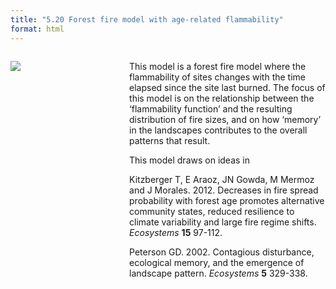 ```yaml
---
title: "5.20 Forest fire model with age-related flammability"
format: html
---
```


:::: {.columns}
::: {.column width=35%}
[![](5.20-FFM-ContLsp.png)](5.20-ffm-cont-lsp.nlogox)
:::

::: {.column width=65%}
This model is a forest fire model where the flammability of sites changes with the time elapsed since the site last burned. The focus of this model is on the relationship between the ‘flammability function’ and the resulting distribution of fire sizes, and on how ‘memory’ in the landscapes contributes to the overall patterns that result.

This model draws on ideas in

Kitzberger T, E Araoz, JN Gowda, M Mermoz and J Morales. 2012. Decreases in fire spread probability with forest age promotes alternative community states, reduced resilience to climate variability and large fire regime shifts. _Ecosystems_ **15** 97-112.

Peterson GD. 2002. Contagious disturbance, ecological memory, and the emergence of landscape pattern. _Ecosystems_ **5** 329-338.
:::
::::